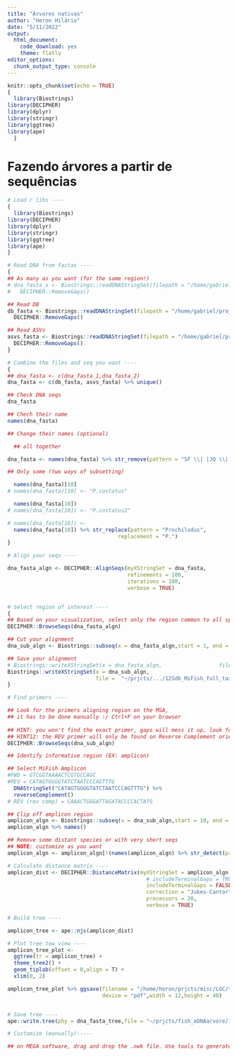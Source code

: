 ```yaml
---
title: "Árvores nativas"
author: "Heron Hilário"
date: "5/11/2022"
output: 
  html_document:
    code_download: yes
    theme: flatly
editor_options: 
  chunk_output_type: console
---
```


```r
knitr::opts_chunk$set(echo = TRUE)
{
  library(Biostrings)
library(DECIPHER)
library(dplyr)
library(stringr)
library(ggtree)
library(ape)
  }
```

# Fazendo árvores a partir de sequências

```r
# Load r libs ----
{
  library(Biostrings)
library(DECIPHER)
library(dplyr)
library(stringr)
library(ggtree)
library(ape)
}

# Read DNA from fastas ----
{
## As many as you want (for the same region!)
# dna_fasta_x <- Biostrings::readDNAStringSet(filepath = "/home/gabriel/projetos/db-LGC/data/mai22/LGC12Sdb_252seqs-mai22-order_clust.fasta") %>%
#   DECIPHER::RemoveGaps()

## Read DB
db_fasta <- Biostrings::readDNAStringSet(filepath = "/home/gabriel/projetos/db-LGC/data/mai22/LGC12Sdb-mai22-dada_SPs_fullDB_order.fasta") %>%
  DECIPHER::RemoveGaps()

## Read ASVs 
asvs_fasta <- Biostrings::readDNAStringSet(filepath = "/home/gabriel/projetos/peixes-eDNA/analises/pipeline-modelo/results/pipeline-modelo-all_ASVs_all_primers.fasta") %>%
  DECIPHER::RemoveGaps()
}

# Combine the files and seq you want ----
{
## dna_fasta <- c(dna_fasta_1,dna_fasta_2)
dna_fasta <- c(db_fasta, asvs_fasta) %>% unique()

## Check DNA seqs 
dna_fasta

## Chech their name 
names(dna_fasta)

## Change their names (optional)

  ## all together

dna_fasta <- names(dna_fasta) %>% str_remove(pattern = "SF \\| |JQ \\| ")

## Only some (two ways of subsetting)

  names(dna_fasta)[10]
# names(dna_fasta)[10] <- "P.costatus"

  names(dna_fasta[10])
# names(dna_fasta[10]) <- "P.costatus2"

# names(dna_fasta[10]) <- 
  names(dna_fasta[10]) %>% str_replace(pattern = "Prochilodus",
                                   replacement = "P.")
}  

# Align your seqs ----

dna_fasta_algn <- DECIPHER::AlignSeqs(myXStringSet = dna_fasta, 
                                      refinements = 100,
                                      iterations = 100,
                                      verbose = TRUE)


# Select region of interest ----
{
## Based on your visualization, select only the region common to all species
DECIPHER::BrowseSeqs(dna_fasta_algn)

## Cut your alignment 
dna_sub_algn <- Biostrings::subseq(x = dna_fasta_algn,start = 1, end = 768)

## Save your alignment
# Biostrings::writeXStringSet(x = dna_fasta_algn,                  file =  "~/prjcts/fish_eDNA/analyses/GT0635_imersao/arvore/12Sdb_MiFish_full_tax.fasta")
Biostrings::writeXStringSet(x = dna_sub_algn,
                            file =  "~/prjcts/.../12Sdb_MiFish_full_tax.fasta")
}

# Find primers ----

## Look for the primers aligning region on the MSA,
## it has to be done manually :/ Ctrl+F on your browser
  
## HINT: you won't find the exact primer, gaps will mess it up, look for subseq
## HINT12: the REV primer will only be found on Reverse Complement orientation
DECIPHER::BrowseSeqs(dna_sub_algn)

## Identify informative region (EX: amplicon)

## Select MiFish Amplicon
#FWD = GTCGGTAAAACTCGTGCCAGC 
#REV = CATAGTGGGGTATCTAATCCCAGTTTG  
  DNAStringSet("CATAGTGGGGTATCTAATCCCAGTTTG") %>% 
  reverseComplement()
# REV (rev comp) = CAAACTGGGATTAGATACCCCACTATG

## Clip off amplicon region
amplicon_algn <- Biostrings::subseq(x = dna_sub_algn,start = 10, end = 300)
amplicon_algn %>% names()

## Remove some distant species or with very short seqs
## NOTE: cuztomize as you want
amplicon_algn <- amplicon_algn[!(names(amplicon_algn) %>% str_detect(pattern = "Out"))]

# Calculate distance matrix ----
amplicon_dist <- DECIPHER::DistanceMatrix(myXStringSet = amplicon_algn,
                                            # includeTerminalGaps = TRUE,
                                            includeTerminalGaps = FALSE,      #test both versions on the final output
                                            correction = "Jukes-Cantor",
                                            processors = 20,
                                            verbose = TRUE)

# Build tree ----

amplicon_tree <- ape::njs(amplicon_dist)

# Plot tree tow view ----
amplicon_tree_plot <-
  ggtree(tr = amplicon_tree) + 
  theme_tree2() +
  geom_tiplab(offset = 0,align = T) + 
  xlim(0, 2)

amplicon_tree_plot %>% ggsave(filename = "/home/heron/prjcts/misc/LGC/tree_12Sdb_test.pdf",
                              device = "pdf",width = 12,height = 40)


# Save tree ----
ape::write.tree(phy = dna_fasta_tree,file = "~/prjcts/fish_eDNAarvore/12SDB_MiFish_tree.nwk")

# Customize (manually)-----

## on MEGA software, drag and drop the .nwk file. Use tools to generate a pretty visualization
```
